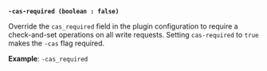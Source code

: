 <a id="kv-flag-cas-required" />

**`-cas-required (boolean : false)`**

Override the `cas_required` field in the plugin configuration to require a
check-and-set operations on all write requests. Setting `cas-required` to `true`
makes the `-cas` flag required.

**Example**: `-cas_required`